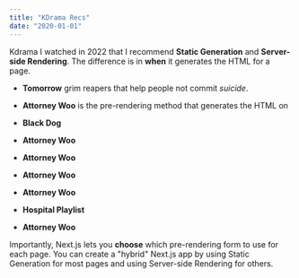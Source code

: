 ```yaml
---
title: "KDrama Recs"
date: "2020-01-01"
---
```


<IntroParagraph>

Kdrama I watched in 2022 that I recommend **Static Generation** and **Server-side Rendering**. The difference is in **when** it generates the HTML for a page.

</IntroParagraph>

- **Tomorrow** grim reapers that help people not commit _suicide_.
- **Attorney Woo** is the pre-rendering method that generates the HTML on
- **Black Dog**

- **Attorney Woo**
- **Attorney Woo**
- **Attorney Woo**
- **Attorney Woo**

- **Hospital Playlist**
- **Attorney Woo**

Importantly, Next.js lets you **choose** which pre-rendering form to use for each page. You can create a "hybrid" Next.js app by using Static Generation for most pages and using Server-side Rendering for others.

